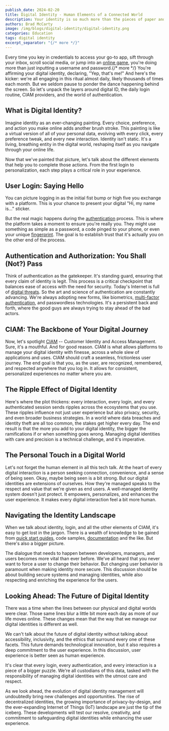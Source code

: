 ```yaml
---
publish_date: 2024-02-20
title: Digital Identity - Human Elements of a Connected World
description: Your identity is so much more than the pieces of paper and plastic that sit in a wallet. In today's world, your digital identity is valuable, and ever-changing.
authors: Brad McCarty
image: /img/blogs/digital-identity/digital-identity.png
categories: Education
tags: digital identity
excerpt_separator: "{/* more */}"
---
```

Every time you key in credentials to access your go-to app, sift through your inbox, scroll social media, or jump into an [online game](/industry/gaming-authentication), you're doing more than just inputting a username and password.{/* more */} You're affirming your digital identity, declaring, "Yep, that's me!" And here's the kicker: we're all engaging in this ritual almost daily, likely thousands of times each month. But we seldom pause to ponder the dance happening behind the screen. So let's unpack the layers around digital ID, the daily login routine, CIAM providers, and the world of authentication.

## What is Digital Identity?

Imagine identity as an ever-changing painting. Every choice, preference, and action you make online adds another brush stroke. This painting is like a virtual version of all of your personal data, evolving with every click, every preference tweak, and every new interaction. Identity isn't static. It's a living, breathing entity in the digital world, reshaping itself as you navigate through your online life.

Now that we've painted that picture, let's talk about the different elements that help you to complete those actions. From the first login to personalization, each step plays a critical role in your experience.

## User Login: Saying Hello

You can picture logging in as the initial fist bump or high five you exchange with a platform. This is your chance to present your digital "Hi, my name is..." sticker.

But the real magic happens during the [authentication](/articles/authentication/) process. This is where the platform takes a moment to ensure you're really you. They might use something as simple as a password, a code pinged to your phone, or even your unique [fingerprint](/articles/authentication/passwordless-authentication-security). The goal is to establish trust that it's actually you on the other end of the process.

## Authentication and Authorization: You Shall (Not?) Pass

Think of authentication as the gatekeeper. It's standing guard, ensuring that every claim of identity is legit. This process is a critical checkpoint that balances ease of access with the need for security. Today's Internet is full of [digital threats](/blog/grammarly-proves-ciam-not-optional). So the art and science of authentication are constantly advancing. We're always adopting new forms, like biometrics, [multi-factor authentication](/articles/authentication/multi-factor-authentication), and passwordless technologies. It's a persistent back and forth, where the good guys are always trying to stay ahead of the bad actors.

## CIAM: The Backbone of Your Digital Journey

Now, let's spotlight [CIAM](/articles/ciam/) -- Customer Identity and Access Management. Sure, it's a mouthful. And for good reason. CIAM is what allows platforms to manage your digital identity with finesse, across a whole slew of applications and uses. CIAM should craft a seamless, frictionless user journey. The end goal is that you, as the user, are recognized, remembered, and respected anywhere that you log in. It allows for consistent, personalized experiences no matter where you are.

## The Ripple Effect of Digital Identity

Here's where the plot thickens: every interaction, every login, and every authenticated session sends ripples across the ecosystems that you use. These ripples influence not just user experience but also privacy, security, and even broader business strategies. In a world where data breaches and identity theft are all too common, the stakes get higher every day. The end result is that the more you add to your digital identity, the bigger the ramifications if or when something goes wrong. Managing digital identities with care and precision is a technical challenge, and it's imperative.

## The Personal Touch in a Digital World

Let's not forget the human element in all this tech talk. At the heart of every digital interaction is a person seeking connection, convenience, and a sense of being seen. Okay, maybe being seen is a bit strong. But our digital identities are extensions of ourselves. How they're managed speaks to the respect and value that we're given as end users. A well-managed identity system doesn't just protect. It empowers, personalizes, and enhances the user experience. It makes every digital interaction feel a bit more human.

## Navigating the Identity Landscape

When we talk about identity, login, and all the other elements of CIAM, it's easy to get lost in the jargon. There is a wealth of knowledge to be gained from [quick start guides](/docs/quickstarts/#web-application), code samples, [documentation](/docs/) and the like. But there's also a bigger picture.

The dialogue that needs to happen between developers, managers, and users becomes more vital than ever before. We've all heard that you never want to force a user to change their behavior. But changing user behavior is paramount when making identity more secure. This discussion should be about building secure systems and managing identities, while also respecting and enriching the experience for the users.

## Looking Ahead: The Future of Digital Identity

There was a time when the lines between our physical and digital worlds were clear. Those same lines blur a little bit more each day as more of our life moves online. These changes mean that the way that we manage our digital identities is different as well.

We can't talk about the future of digital identity without talking about accessibility, inclusivity, and the ethics that surround every one of these facets. This future demands technological innovation, but it also requires a deep commitment to the user experience. In this discussion, user experience is better seen as human experience.

It's clear that every login, every authentication, and every interaction is a piece of a bigger puzzle. We're all custodians of this data, tasked with the responsibility of managing digital identities with the utmost care and respect.

As we look ahead, the evolution of digital identity management will undoubtedly bring new challenges and opportunities. The rise of decentralized identities, the growing importance of privacy-by-design, and the ever-expanding Internet of Things (IoT) landscape are just the tip of the iceberg. These developments will test our resolve, creativity, and commitment to safeguarding digital identities while enhancing the user experience.
